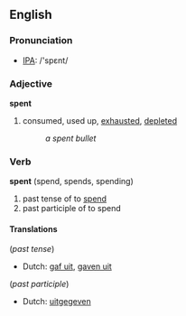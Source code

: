 ==English==

{{rank|marriage|religious|allow|875|spent|soldiers|speech|fast}}

===Pronunciation===
*[[w:IPA|IPA]]: /'spεnt/

===Adjective===
'''spent'''

# consumed, used up, [[exhaust]]ed, [[deplete]]d
#:''a spent bullet''

===Verb===
'''spent''' (spend, spends, spending)

# past tense of to [[spend]]
# past participle of to spend

====Translations====
(''past tense'')
*Dutch: [[gaf uit]], [[gaven uit]]

(''past participle'')
*Dutch: [[uitgegeven]]